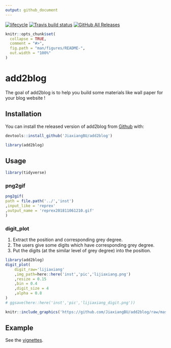 ```yaml
---
output: github_document
---
```


  [![lifecycle](https://img.shields.io/badge/lifecycle-experimental-orange.svg)](https://www.tidyverse.org/lifecycle/#experimental)
  [![Travis build status](https://travis-ci.org/JiaxiangBU/add2blog.svg?branch=master)](https://travis-ci.org/JiaxiangBU/add2blog)
  [![GitHub All Releases](https://img.shields.io/github/downloads/JiaxiangBU/add2blog/total.svg)](https://github.com/JiaxiangBU/add2blog)

<!-- README.md is generated from README.Rmd. Please edit that file -->

```r
knitr::opts_chunk$set(
  collapse = TRUE,
  comment = "#>",
  fig.path = "man/figures/README-",
  out.width = "100%"
)
```

# add2blog

The goal of add2blog is to
help you build some materials like wall paper for your blog website !


## Installation

You can install the released version of add2blog from [Github](https://github.com/JiaxiangBU/add2blog) with:

```r
devtools::install_github('JiaxiangBU/add2blog')
```

```r
library(add2blog)
```

## Usage

```r
library(tidyverse)
```

### png2gif

```r
png2gif(
path = file.path('../','inst')
,input_like = 'reprex'
,output_name = 'reprex201811061210.gif'
)
```

### digit_plot

1. Extract the position and corresponding grey degree.
1. The users give some digits which have corresponding grey degree.
1. Put the digits (at the similar level of grey degree) into the position.

```r
library(add2blog)
digit_plot(
    digit_raw='lijiaxiang'
    ,img_path=here::here('inst','pic','lijiaxiang.png')
    ,resize = 0.15
    ,bin = 0.4
    ,digit_size = 4
    ,alpha = 0.8
)
# ggsave(here::here('inst','pic','lijiaxiang_digit.png'))
```

```r
knitr::include_graphics('https://github.com/JiaxiangBU/add2blog/raw/master/inst/pic/lijiaxiang_digit.png')
```

## Example

See the [vignettes](https://jiaxiangbu.github.io/add2blog/articles/).

